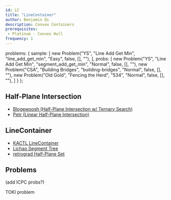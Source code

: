 ```yaml
---
id: LC
title: "LineContainer"
author: Benjamin Qi
description: Convex Containers
prerequisites: 
 - Platinum - Convex Hull
frequency: 1
---
```



  problems: {
    sample: [
      new Problem("YS", "Line Add Get Min", "line_add_get_min", "Easy", false, [], ""),
    ],
    probs: [
      new Problem("YS", "Line Add Get Min", "segment_add_get_min", "Normal", false, [], ""),
      new Problem("CSA", "Building Bridges", "building-bridges", "Normal", false, [], ""),
      new Problem("Old Gold", "Fencing the Herd", "534", "Normal", false, [], ""),
    ]
  }
};

## Half-Plane Intersection

 - [Blogewoosh (Half-Plane Intersection w/ Ternary Search)](https://codeforces.com/blog/entry/61710)
 - [Petr (Linear Half-Plane Intersection)](https://petr-mitrichev.blogspot.com/2016/07/a-half-plane-week.html)

## LineContainer

<problems-list problems={metadata.problems.sample} />

 - [KACTL LineContainer](https://github.com/kth-competitive-programming/kactl/blob/master/content/data-structures/LineContainer.h)
 - [Lichao Segment Tree](http://codeforces.com/blog/entry/51275?#comment-351510)
 - [retrograd Half-Plane Set](https://codeforces.com/blog/entry/61710?#comment-457662)

## Problems

<problems-list problems={metadata.problems.probs} />

(add ICPC probs?)

TOKI problem

